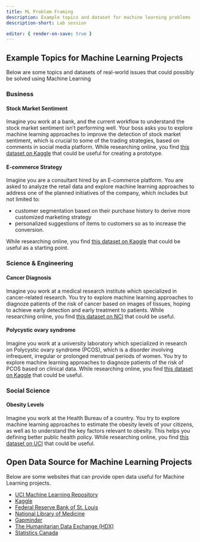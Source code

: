 ```yaml
---
title: ML Problem Framing
description: Example topics and dataset for machine learning problems 
description-short: Lab session

editor: { render-on-save: true }
---
```


## Example Topics for Machine Learning Projects

Below are some topics and datasets of real-world issues that could possibly be solved using Machine Learning

### Business

::: {.callout-tip collapse="true"}
#### Stock Market Sentiment

Imagine you work at a bank, and the current workflow to understand the stock market sentiment isn't performing well. Your boss asks you to explore machine learning approaches to improve the detection of stock market sentiment, which is crucial to some of the trading strategies, based on comments in social media platform. While researching online, you find [this dataset on Kaggle](https://www.kaggle.com/datasets/utkarshxy/stock-markettweets-lexicon-data) that could be useful for creating a prototype.
:::

::: {.callout-tip collapse="true"}
#### E-commerce Strategy

Imagine you are a consultant hired by an E-commerce platform. You are asked to analyze the retail data and explore machine learning approaches to address one of the planned initiatives of the company, which includes but not limited to:

- customer segmentation based on their purchase history to derive more customized marketing strategy
- personalized suggestions of items to customers so as to increase the conversion.

While researching online, you find [this dataset on Kaggle](https://www.kaggle.com/datasets/ishanshrivastava28/tata-online-retail-dataset) that could be useful as a starting point.
:::

### Science & Engineering

::: {.callout-tip collapse="true"}
#### Cancer Diagnosis

Imagine you work at a medical research institute which specialized in cancer-related research. You try to explore machine learning approaches to diagnoze patients of the risk of cancer based on images of tissues, hoping to achieve early detection and early treatment to patients. While researching online, you find [this dataset on NCI](https://www.cancerimagingarchive.net/collection/osteosarcoma-tumor-assessment/) that could be useful.
:::

::: {.callout-tip collapse="true"}
#### Polycystic ovary syndrome

Imagine you work at a university laboratory which specialized in research on Polycystic ovary syndrome (PCOS), which is a disorder involving infrequent, irregular or prolonged menstrual periods of women. You try to explore machine learning approaches to diagnoze patients of the risk of PCOS based on clinical data. While researching online, you find [this dataset on Kaggle](https://www.kaggle.com/datasets/prasoonkottarathil/polycystic-ovary-syndrome-pcos) that could be useful.
:::

### Social Science

::: {.callout-tip collapse="true"}
#### Obesity Levels

Imagine you work at the Health Bureau of a country. You try to explore machine learning approaches to estimate the obesity levels of your citizens, as well as to understand the key factors relevant to obesity. This helps you defining better public health policy. While researching online, you find [this dataset on UCI](https://archive.ics.uci.edu/dataset/544/estimation+of+obesity+levels+based+on+eating+habits+and+physical+condition) that could be useful.
:::

## Open Data Source for Machine Learning Projects

Below are some websites that can provide open data useful for Machine Learning projects.

-   [UCI Machine Learning Repository](https://archive.ics.uci.edu/datasets)
-   [Kaggle](https://www.kaggle.com/datasets)
-   [Federal Reserve Bank of St. Louis](https://fred.stlouisfed.org/)
-   [National Library of Medicine](https://pubchem.ncbi.nlm.nih.gov/)
-   [Gapminder](https://www.gapminder.org/data/)
-   [The Humanitarian Data Exchange (HDX)](https://data.humdata.org/dataset)
-   [Statistics Canada](https://www150.statcan.gc.ca/n1/en/type/data?MM=1#tables)